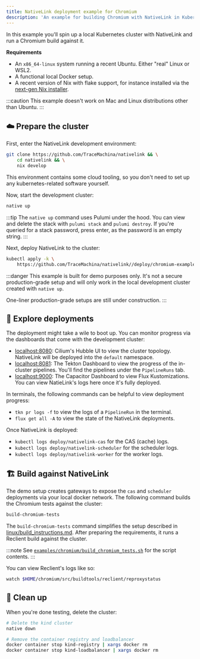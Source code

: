 ```yaml
---
title: NativeLink deployment example for Chromium
description: 'An example for building Chromium with NativeLink in Kubernetes.'
---
```


In this example you'll spin up a local Kubernetes cluster with NativeLink and
run a Chromium build against it.

**Requirements**

- An `x86_64-linux` system running a recent Ubuntu. Either "real" Linux or WSL2.
- A functional local Docker setup.
- A recent version of Nix with flake support, for instance installed via the
  [next-gen Nix installer](https://github.com/NixOS/experimental-nix-installer).

:::caution
This example doesn't work on Mac and Linux distributions other than Ubuntu.
:::

## ☁️ Prepare the cluster

First, enter the NativeLink development environment:

```bash
git clone https://github.com/TraceMachina/nativelink && \
    cd nativelink && \
    nix develop
```

This environment contains some cloud tooling, so you don't need to set up any
kubernetes-related software yourself.

Now, start the development cluster:

```bash
native up
```

:::tip
The `native up` command uses Pulumi under the hood. You can view and delete
the stack with `pulumi stack` and `pulumi destroy`. If you're queried for a
stack password, press enter, as the password is an empty string.
:::

Next, deploy NativeLink to the cluster:

```bash
kubectl apply -k \
    https://github.com/TraceMachina/nativelink//deploy/chromium-example
```

:::danger
This example is built for demo purposes only. It's not a secure production-grade
setup and will only work in the local development cluster created with
`native up`.

One-liner production-grade setups are still under construction.
:::

## 🔭 Explore deployments

The deployment might take a wile to boot up. You can monitor progress via the
dashboards that come with the development cluster:

- [localhost:8080](http://localhost:8080): Cilium's Hubble UI to view the
  cluster topology. NativeLink will be deployed into the `default` namespace.
- [localhost:8081](http://localhost:8081): The Tekton Dashboard to view the
  progress of the in-cluster pipelines. You'll find the pipelines under the
  `PipelineRuns` tab.
- [localhost:9000](http://localhost:9000): The Capacitor Dashboard to view Flux
  Kustomizations. You can view NatieLink's logs here once it's fully deployed.

In terminals, the following commands can be helpful to view deployment progress:

- `tkn pr logs -f` to view the logs of a `PipelineRun` in the terminal.
- `flux get all -A` to view the state of the NativeLink deployments.

Once NativeLink is deployed:

- `kubectl logs deploy/nativelink-cas` for the CAS (cache) logs.
- `kubectl logs deploy/nativelink-scheduler` for the scheduler logs.
- `kubectl logs deploy/nativelink-worker` for the worker logs.

## 🏗️ Build against NativeLink

The demo setup creates gateways to expose the `cas` and `scheduler` deployments
via your local docker network. The following command builds the Chromium tests
against the cluster:

```bash
build-chromium-tests
```

The `build-chromium-tests` command simplifies the setup described in
[linux/build_instructions.md](https://chromium.googlesource.com/chromium/src/+/main/docs/linux/build_instructions.md).
After preparing the requirements, it runs a Reclient build against the cluster.

:::note
See [`examples/chromium/build_chromium_tests.sh`](https://github.com/TraceMachina/nativelink/blob/main/examples/chromium/build_chromium_tests.sh)
for the script contents.
:::

You can view Reclient's logs like so:

```bash
watch $HOME/chromium/src/buildtools/reclient/reproxystatus
```

## 🧹 Clean up

When you're done testing, delete the cluster:

```bash
# Delete the kind cluster
native down

# Remove the container registry and loadbalancer
docker container stop kind-registry | xargs docker rm
docker container stop kind-loadbalancer | xargs docker rm
```
